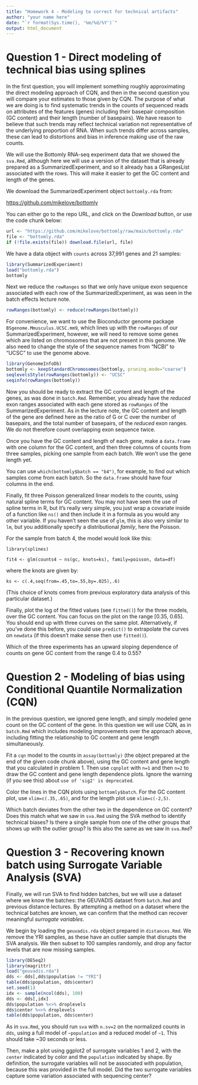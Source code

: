 ```yaml
---
title: "Homework 4 - Modeling to correct for technical artifacts"
author: "your name here"
date: "`r format(Sys.time(), '%m/%d/%Y')`"
output: html_document
---
```


# Question 1 - Direct modeling of technical bias using splines

In the first question, you will implement something roughly
approximating the direct modeling approach of CQN, and then in the
second question you will compare your estimates to those given by
CQN. The purpose of what we are doing is to find systematic trends in
the counts of sequenced reads on attributes of the features (genes)
including their basepair composition (GC content) and their length
(number of basepairs). We have reason to believe that such trends
may reflect technical variation not representative of the underlying
proportion of RNA. When such trends differ across samples, these can
lead to distortions and bias in inference making use of the raw
counts.

We will use the Bottomly RNA-seq experiment data that we showed
the `sva.Rmd`, although here we will use a version of the dataset that
is already prepared as a SummarizedExperiment, and so it already has a
GRangesList associated with the rows. This will make it easier to get
the GC content and length of the genes.

We download the SummarizedExperiment object `bottomly.rda` from:

<https://github.com/mikelove/bottomly>

You can either go to the repo URL, and click on the *Download* button,
or use the code chunk below:

```r
url <- "https://github.com/mikelove/bottomly/raw/main/bottomly.rda"
file <- "bottomly.rda"
if (!file.exists(file)) download.file(url, file)
```

We have a data object with `counts` across 37,991 genes and 21
samples:

```r
library(SummarizedExperiment)
load("bottomly.rda")
bottomly
```

Next we reduce the `rowRanges` so that we only have unique exon
sequence associated with each row of the SummarizedExperiment, as was
seen in the batch effects lecture note.

```r
rowRanges(bottomly) <- reduce(rowRanges(bottomly))
```

For convenience, we want to use the Bioconductor genome package
`BSgenome.Mmusculus.UCSC.mm9`, which lines up with the `rowRanges` of
our SummarizedExperiment, however, we will need to remove some genes
which are listed on chromosomes that are not present in this
genome. We also need to change the style of the sequence names from
"NCBI" to "UCSC" to use the genome above.

```r
library(GenomeInfoDb)
bottomly <- keepStandardChromosomes(bottomly, pruning.mode="coarse")
seqlevelsStyle(rowRanges(bottomly)) <- "UCSC"
seqinfo(rowRanges(bottomly))
```

Now you should be ready to extract the GC content and length of the
genes, as was done in `batch.Rmd`. Remember, you already have the
*reduced* exon ranges associated with each gene stored as `rowRanges`
of the SummarizedExperiment. As in the lecture note, the GC content
and length of the gene are defined here as the ratio of G or C over
the number of basepairs, and the total number of basepairs, of the
*reduced* exon ranges. We do not therefore count overlapping exon
sequence twice.

Once you have the GC content and length of each gene, make a
`data.frame` with one column for the GC content, and then three columns of
counts from three samples, picking one sample from each batch. We
won't use the gene length yet.

You can use `which(bottomly$batch == "b4")`, for example, to find out
which samples come from each batch. So the `data.frame` should have
four columns in the end.

Finally, fit three Poisson generalized linear models to the counts,
using natural spline terms for GC content. You may not have seen the
use of spline terms in R, but it's really very simple, you just wrap
a covariate inside of a function like `ns()` and then include it in a
formula as you would any other variable. If you haven't seen the use
of `glm`, this is also very similar to `lm`, but you additionally
specify a distributional *family*, here the Poisson.

For the sample from batch 4, the model would look like this:

`library(splines)`

`fit4 <- glm(counts4 ~ ns(gc, knots=ks), family=poisson, data=df)`

where the knots are given by:

`ks <- c(.4,seq(from=.45,to=.55,by=.025),.6)`

(This choice of knots comes from previous exploratory data analysis of
this particular dataset.)

Finally, plot the log of the fitted values (see `fitted()`) for the
three models, over the GC content. You can focus on the plot on the
range [0.35, 0.65]. You should end up with three curves
on the same plot. Alternatively, if you've done this before, you could
use `predict()` to extrapolate the curves on `newdata` (if this
doesn't make sense then use `fitted()`).

Which of the three experiments has an upward sloping dependence of
counts on gene GC content from the range 0.4 to 0.55?

# Question 2 - Modeling of bias using Conditional Quantile Normalization (CQN)

In the previous question, we ignored gene length, and simply modeled
gene count on the GC content of the gene. In this question we
will use CQN, as in `batch.Rmd` which includes modeling improvements
over the approach above, including fitting the relationship to GC
content and gene length simultaneously. 

Fit a `cqn` model to the counts in `assay(bottomly)` (the object
prepared at the end of the given code 
chunk above), using the GC content and gene length that you
calculated in problem 1. Then use `cqnplot` with `n=1` and then `n=2`
to draw the GC content and gene length dependence plots. Ignore the
warning (if you see this) about `use of 'sig2' is deprecated`.

Color the lines in the CQN plots using `bottomly$batch`. For the
GC content plot, use `xlim=c(.35,.65)`, and for the length plot use
`xlim=c(-2,5)`.

Which batch deviates from the other two in the dependence on GC
content? Does this match what we saw in `sva.Rmd` using the SVA
method to identify technical biases? Is there a single sample from one
of the other groups that shows up with the outlier group? Is this also
the same as we saw in `sva.Rmd`?

# Question 3 - Recovering known batch using Surrogate Variable Analysis (SVA)

Finally, we will run SVA to find hidden batches, but we will use a dataset
where we know the batches: the GEUVADIS dataset from `batch.Rmd` and
previous distance lectures. By attempting a method on a dataset where
the technical batches are known, we can confirm that the method can
recover meaningful *surrogate variables*.

We begin by loading the `geuvadis.rda` object prepared in
`distances.Rmd`. We remove the YRI samples, as these have an outlier
sample that disrupts the SVA analysis. We then subset to 100 samples
randomly, and drop any factor levels that are now missing samples. 

```r
library(DESeq2)
library(magrittr)
load("geuvadis.rda")
dds <- dds[,dds$population != "YRI"]
table(dds$population, dds$center)
set.seed(1)
idx <- sample(ncol(dds), 100)
dds <- dds[,idx]
dds$population %<>% droplevels
dds$center %<>% droplevels
table(dds$population, dds$center)
```

As in `sva.Rmd`, you should run `sva` with `n.sv=2` on the normalized
counts in `dds`, using a full model of `~population` and a reduced
model of `~1`. This should take ~30 seconds or less.

Then, make a plot using ggplot2 of surrogate variables 1 and 2, with
the `center` indicated by color and the `population` indicated by
shape. By definition, the surrogate variables will not be associated
with population, because this was provided in the full model. Did the
two surrogate variables capture some variation associated with
sequencing center?
